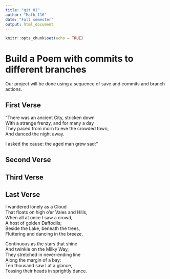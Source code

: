 ---
title: "git_01"
author: "Math_116"
date: "Fall semester"
output: html_document
---

```{r setup, include=FALSE}
knitr::opts_chunk$set(echo = TRUE)
```
# Build a Poem with commits to different branches
Our project will be done using a sequence of save and commits and branch actions.
<!-- Do not modify or change any text in "!--" bracketed areas such as this --- these are instructions to
you, if you change any of this the git program will notice it and compromise your git merging strategy !-->

## First Verse 
<!--Put the first five lines of a poem by Lewis Carrol in this section!-->

"There was an ancient City, stricken down  
With a strange frenzy, and for many a day  
They paced from morn to eve the crowded town,  
And danced the night away.  
 

I asked the cause: the aged man grew sad:"
  
  
## Second Verse
<!--Put the first five lines of a poem by Robert Frost here!-->

## Third Verse
<!--Put the first two verses of The Walrus and the Carpenter here!-->

## Last Verse
<!--Put a short poem of your choice 8-20 lines,here!-->
  
I wandered lonely as a Cloud    
   That floats on high o’er Vales and Hills,    
When all at once I saw a crowd,    
   A host of golden Daffodils;    
Beside the Lake, beneath the trees,    
Fluttering and dancing in the breeze.    

Continuous as the stars that shine    
   And twinkle on the Milky Way,    
They stretched in never-ending line    
   Along the margin of a bay:    
Ten thousand saw I at a glance,    
Tossing their heads in sprightly dance.   
  

  

